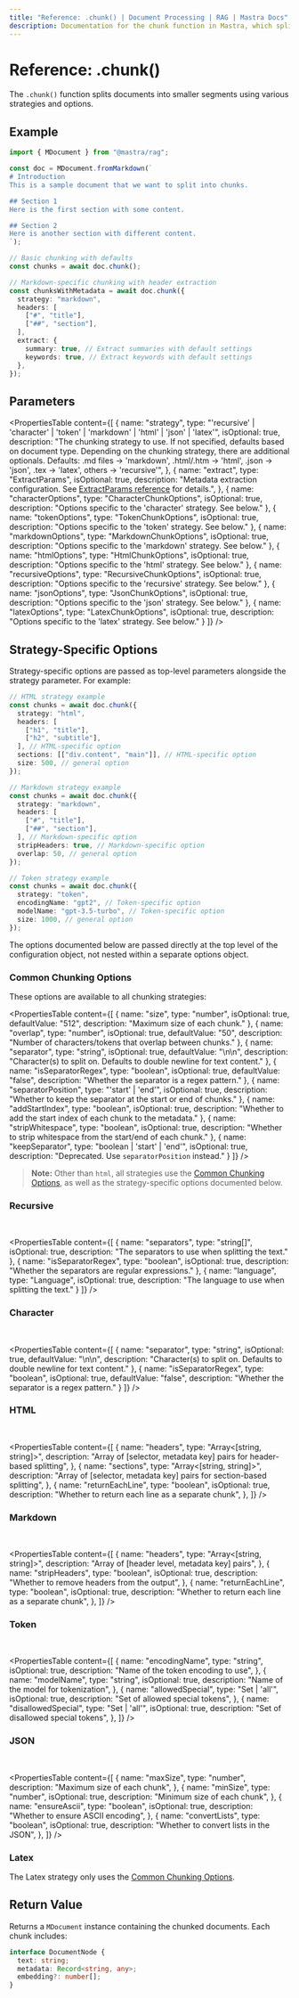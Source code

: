 ```yaml
---
title: "Reference: .chunk() | Document Processing | RAG | Mastra Docs"
description: Documentation for the chunk function in Mastra, which splits documents into smaller segments using various strategies.
---
```


# Reference: .chunk()

The `.chunk()` function splits documents into smaller segments using various strategies and options.

## Example

```typescript
import { MDocument } from "@mastra/rag";

const doc = MDocument.fromMarkdown(`
# Introduction
This is a sample document that we want to split into chunks.

## Section 1
Here is the first section with some content.

## Section 2 
Here is another section with different content.
`);

// Basic chunking with defaults
const chunks = await doc.chunk();

// Markdown-specific chunking with header extraction
const chunksWithMetadata = await doc.chunk({
  strategy: "markdown",
  headers: [
    ["#", "title"],
    ["##", "section"],
  ],
  extract: {
    summary: true, // Extract summaries with default settings
    keywords: true, // Extract keywords with default settings
  },
});
```

## Parameters

<PropertiesTable
  content={[
    {
      name: "strategy",
      type: "'recursive' | 'character' | 'token' | 'markdown' | 'html' | 'json' | 'latex'",
      isOptional: true,
      description:
        "The chunking strategy to use. If not specified, defaults based on document type. Depending on the chunking strategy, there are additional optionals. Defaults: .md files → 'markdown', .html/.htm → 'html', .json → 'json', .tex → 'latex', others → 'recursive'",
    },
    {
      name: "extract",
      type: "ExtractParams",
      isOptional: true,
      description:
        "Metadata extraction configuration. See [ExtractParams reference](./extract-params) for details.",
    },
    {
      name: "characterOptions",
      type: "CharacterChunkOptions",
      isOptional: true,
      description: "Options specific to the 'character' strategy. See below."
    },
    {
      name: "tokenOptions",
      type: "TokenChunkOptions",
      isOptional: true,
      description: "Options specific to the 'token' strategy. See below."
    },
    {
      name: "markdownOptions",
      type: "MarkdownChunkOptions",
      isOptional: true,
      description: "Options specific to the 'markdown' strategy. See below."
    },
    {
      name: "htmlOptions",
      type: "HtmlChunkOptions",
      isOptional: true,
      description: "Options specific to the 'html' strategy. See below."
    },
    {
      name: "recursiveOptions",
      type: "RecursiveChunkOptions",
      isOptional: true,
      description: "Options specific to the 'recursive' strategy. See below."
    },
    {
      name: "jsonOptions",
      type: "JsonChunkOptions",
      isOptional: true,
      description: "Options specific to the 'json' strategy. See below."
    },
    {
      name: "latexOptions",
      type: "LatexChunkOptions",
      isOptional: true,
      description: "Options specific to the 'latex' strategy. See below."
    }
  ]}
/>

## Strategy-Specific Options

Strategy-specific options are passed as top-level parameters alongside the strategy parameter. For example:

```typescript showLineNumbers copy
// HTML strategy example
const chunks = await doc.chunk({
  strategy: "html",
  headers: [
    ["h1", "title"],
    ["h2", "subtitle"],
  ], // HTML-specific option
  sections: [["div.content", "main"]], // HTML-specific option
  size: 500, // general option
});

// Markdown strategy example
const chunks = await doc.chunk({
  strategy: "markdown",
  headers: [
    ["#", "title"],
    ["##", "section"],
  ], // Markdown-specific option
  stripHeaders: true, // Markdown-specific option
  overlap: 50, // general option
});

// Token strategy example
const chunks = await doc.chunk({
  strategy: "token",
  encodingName: "gpt2", // Token-specific option
  modelName: "gpt-3.5-turbo", // Token-specific option
  size: 1000, // general option
});
```

The options documented below are passed directly at the top level of the configuration object, not nested within a separate options object.

### Common Chunking Options

These options are available to all chunking strategies:

<PropertiesTable
  content={[
    {
      name: "size",
      type: "number",
      isOptional: true,
      defaultValue: "512",
      description: "Maximum size of each chunk."
    },
    {
      name: "overlap",
      type: "number",
      isOptional: true,
      defaultValue: "50",
      description: "Number of characters/tokens that overlap between chunks."
    },
    {
      name: "separator",
      type: "string",
      isOptional: true,
      defaultValue: "\\n\\n",
      description: "Character(s) to split on. Defaults to double newline for text content."
    },
    {
      name: "isSeparatorRegex",
      type: "boolean",
      isOptional: true,
      defaultValue: "false",
      description: "Whether the separator is a regex pattern."
    },
    {
      name: "separatorPosition",
      type: "'start' | 'end'",
      isOptional: true,
      description: "Whether to keep the separator at the start or end of chunks."
    },
    {
      name: "addStartIndex",
      type: "boolean",
      isOptional: true,
      description: "Whether to add the start index of each chunk to the metadata."
    },
    {
      name: "stripWhitespace",
      type: "boolean",
      isOptional: true,
      description: "Whether to strip whitespace from the start/end of each chunk."
    },
    {
      name: "keepSeparator",
      type: "boolean | 'start' | 'end'",
      isOptional: true,
      description: "Deprecated. Use `separatorPosition` instead."
    }
  ]}
/>

> **Note:** Other than `html`, all strategies use the [Common Chunking Options](#common-chunking-options), as well as the strategy-specific options documented below.

### Recursive

<br/>

<PropertiesTable
  content={[
    {
      name: "separators",
      type: "string[]",
      isOptional: true,
      description: "The separators to use when splitting the text."
    },
    {
      name: "isSeparatorRegex",
      type: "boolean",
      isOptional: true,
      description: "Whether the separators are regular expressions."
    },
    {
      name: "language",
      type: "Language",
      isOptional: true,
      description: "The language to use when splitting the text."
    }
  ]}
/>

### Character

<br/>

<PropertiesTable
  content={[
    {
      name: "separator",
      type: "string",
      isOptional: true,
      defaultValue: "\\n\\n",
      description: "Character(s) to split on. Defaults to double newline for text content."
    },
    {
      name: "isSeparatorRegex",
      type: "boolean",
      isOptional: true,
      defaultValue: "false",
      description: "Whether the separator is a regex pattern."
    }
  ]}
/>

### HTML

<br/>

<PropertiesTable
  content={[
    {
      name: "headers",
      type: "Array<[string, string]>",
      description:
        "Array of [selector, metadata key] pairs for header-based splitting",
    },
    {
      name: "sections",
      type: "Array<[string, string]>",
      description:
        "Array of [selector, metadata key] pairs for section-based splitting",
    },
    {
      name: "returnEachLine",
      type: "boolean",
      isOptional: true,
      description: "Whether to return each line as a separate chunk",
    },
  ]}
/>

### Markdown

<br/>

<PropertiesTable
  content={[
    {
      name: "headers",
      type: "Array<[string, string]>",
      description: "Array of [header level, metadata key] pairs",
    },
    {
      name: "stripHeaders",
      type: "boolean",
      isOptional: true,
      description: "Whether to remove headers from the output",
    },
    {
      name: "returnEachLine",
      type: "boolean",
      isOptional: true,
      description: "Whether to return each line as a separate chunk",
    },
  ]}
/>

### Token

<br/>

<PropertiesTable
  content={[
    {
      name: "encodingName",
      type: "string",
      isOptional: true,
      description: "Name of the token encoding to use",
    },
    {
      name: "modelName",
      type: "string",
      isOptional: true,
      description: "Name of the model for tokenization",
    },
    {
      name: "allowedSpecial",
      type: "Set<string> | 'all'",
      isOptional: true,
      description: "Set of allowed special tokens",
    },
    {
      name: "disallowedSpecial",
      type: "Set<string> | 'all'",
      isOptional: true,
      description: "Set of disallowed special tokens",
    },
  ]}
/>

### JSON

<br/>

<PropertiesTable
  content={[
    {
      name: "maxSize",
      type: "number",
      description: "Maximum size of each chunk",
    },
    {
      name: "minSize",
      type: "number",
      isOptional: true,
      description: "Minimum size of each chunk",
    },
    {
      name: "ensureAscii",
      type: "boolean",
      isOptional: true,
      description: "Whether to ensure ASCII encoding",
    },
    {
      name: "convertLists",
      type: "boolean",
      isOptional: true,
      description: "Whether to convert lists in the JSON",
    },
  ]}
/>

### Latex

The Latex strategy only uses the [Common Chunking Options](#common-chunking-options).

## Return Value

Returns a `MDocument` instance containing the chunked documents. Each chunk includes:

```typescript
interface DocumentNode {
  text: string;
  metadata: Record<string, any>;
  embedding?: number[];
}
```
